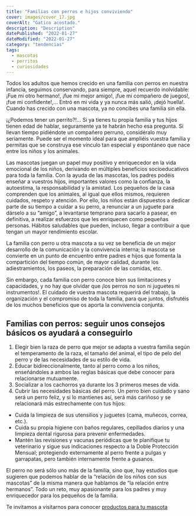 ```yaml
---
title: "Familias con perros e hijos conviviendo"
cover: images/cover_17.jpg
coverAlt: "Gatico acostado."
description: "Description"
datePublished: "2022-01-27"
dateModified: "2022-01-27"
category: "tendencias"
tags:
  - mascotas
  - perritos
  - curiosidades
---
```


Todos los adultos que hemos crecido en una familia con perros en nuestra infancia, seguimos conservando, para siempre, aquel recuerdo inolvidable: ¡Fue mi otro hermano!, ¡fue mi mejor amigo!, ¡fue mi compañero de juegos!, ¡fue mi confidente!,… Entró en mi vida y ya nunca más salió, ¡dejó huella!. Cuando has crecido con una mascota, ya no concibes una familia sin ella.

¡¿Podemos tener un perrito?!... Si ya tienes tu propia familia y tus hijos tienen edad de hablar, seguramente ya te habrán hecho esa pregunta. Si llevan tiempo pidiéndote un compañero perruno, considéralo muy seriamente. Puede ser el momento ideal para que ampliéis vuestra familia y permitas que se construya ese vínculo tan especial y espontáneo que nace entre los niños y los animales.

Las mascotas juegan un papel muy positivo y enriquecedor en la vida emocional de los niños, derivando en múltiples beneficios socioeducativos para toda la familia. Con la ayuda de las mascotas, los padres podéis enseñar a vuestros hijos, importantes valores como la confianza, la autoestima, la responsabilidad y la amistad. Los pequeños de la casa comprenden que los animales, al igual que ellos mismos, requieren cuidados, respeto y atención. Por ello, los niños están dispuestos a dedicar parte de su tiempo a cuidar a su perro, a renunciar a un juguete para dárselo a su “amigo”, a levantarse temprano para sacarlo a pasear, en definitiva, a realizar esfuerzos que les enriquecen como pequeñas personas. Hábitos saludables que pueden, incluso, llegar a contribuir a que tengan un mayor rendimiento escolar.

La familia con perro u otra mascota a su vez se beneficia de un mejor desarrollo de la comunicación y la convivencia interna; la mascota se convierte en un punto de encuentro entre padres e hijos que fomenta la compartición del tiempo común, de mayor calidad, durante los adiestramientos, los paseos, la preparación de las comidas, etc.

Sin embargo, cada familia con perro conoce bien sus limitaciones y capacidades, y no hay que olvidar que ¡los perros no son ni juguetes ni instrumentos!. El cuidado de vuestra mascota requerirá del trabajo, la organización y el compromiso de toda la familia, para que juntos, disfrutéis de los muchos beneficios que os aporta la convivencia conjunta.

## Familias con perros: seguir unos consejos básicos os ayudará a conseguirlo

1. Elegir bien la raza de perro que mejor se adapta a vuestra familia según el temperamento de la raza, el tamaño del animal, el tipo de pelo del perro y de las necesidades de su estilo de vida.
2. Educar bidireccionalmente, tanto al perro como a los niños, enseñándoles a ambos las reglas básicas que debe conocer para relacionarse mutuamente.
3. Socializar a los cachorros ya durante los 3 primeros meses de vida.
4. Cubrir las necesidades básicas del perro. Un perro bien cuidado y sano será un perro feliz, y si lo mantienes así, será más cariñoso y se relacionará más estrechamente con tus hijos:

* Cuida la limpieza de sus utensilios y juguetes (cama, muñecos, correa, etc.).
* Cuida su propia higiene con baños regulares, cepillados diarios y una limpieza dental rigurosa para prevenir enfermedades.
* Mantén las revisiones y vacunas periódicas que te planifique tu veterinario y sigue sus indicaciones respecto a la Doble Protección Mensual; protegiendo externamente al perro frente a pulgas y garrapatas, pero también internamente frente a gusanos.

El perro no será sólo uno más de la familia, sino que, hay estudios que sugieren que podemos hablar de la “relación de los niños con sus mascotas” de la misma manera que hablamos de “la relación entre hermanos”. Todo un reto, muy apasionante para los padres y muy enriquecedor para los pequeños de la familia.

Te invitamos a visitarnos para conocer [productos para tu mascota](https://lukamascotas.com.co)
